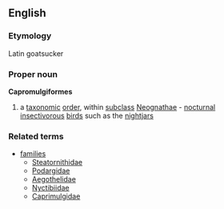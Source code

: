==English==
===Etymology===
Latin goatsucker
===Proper noun===
{{wikipedia}}
'''Capromulgiformes'''
#a [[taxonomic]] [[order]], within [[subclass]] [[Neognathae]] - [[nocturnal]] [[insectivorous]] [[birds]] such as the [[nightjar]]s
===Related terms===
{{wikispecies}}
*[[families]]
**[[Steatornithidae]]
**[[Podargidae]]
**[[Aegothelidae]]
**[[Nyctibiidae]]
**[[Caprimulgidae]]
